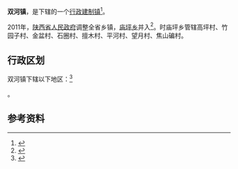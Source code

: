 {{中国乡级行政区|61/09/28/104/000}}

'''双河镇'''，是{{PRC admin/fullname|61/09/28/104/000|3}}下辖的一个[[行政建制镇|行政建制镇]]<ref>{{PRC admin/ref sgc|{{PRC admin/parent|61/09/28/104/000}}}}</ref>。

2011年，[[陕西省人民政府|陕西省人民政府]]调整全省乡镇，[[庙坪乡_(旬阳县)|庙坪乡]]并入<ref>{{Cite web |url=http://www.gov.cn/gzdt/2011-07/07/content_1901351.htm |title=陕西省发布撤乡并镇及部分乡镇行政区划调整公告 |accessdate=2021-05-15 |author= |date=2011-07-07 |work= |publisher=中华人民共和国中央政府网站，来源：陕西省人民政府网站 |quote=撤销安康市汉滨区梅子铺镇、运溪乡并入恒口镇[……]撤销旬阳县'''庙坪乡并入双河镇'''，撤桂花乡[……] |language=Zh-hans |archive-date=2012-04-19 |archive-url=https://web.archive.org/web/20120419064726/http://www.gov.cn/gzdt/2011-07/07/content_1901351.htm |dead-url=no }}</ref>。时庙坪乡管辖高坪村、竹园子村、金盆村、石圈村、擅木村、平河村、望月村、焦山碥村。

== 行政区划 ==

双河镇下辖以下地区：<ref>{{PRC admin/ref sgc|61/09/28/104/000}}</ref>

{{PRC admin/children|61/09/28/104/000}}。

== 参考资料 ==

{{reflist}}

{{PRC admin/navcat|61/09/28/104/000}}
{{陕西行政区划小作品}}